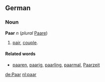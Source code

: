 ==German==
===Noun===
'''Paar''' ''n'' (''plural'' [[Paare]])
# [[pair]], [[couple]].

====Related words====
* [[paaren]], [[paarig]], [[paarling]], [[paarmal]], [[Paarzeit]]

[[de:Paar]]
[[nl:paar]]